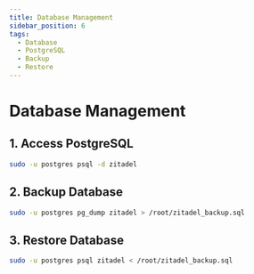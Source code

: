 ```yaml
---
title: Database Management
sidebar_position: 6
tags:
  - Database
  - PostgreSQL
  - Backup
  - Restore
---
```


# Database Management

## 1. Access PostgreSQL

```bash
sudo -u postgres psql -d zitadel
```

## 2. Backup Database

```bash
sudo -u postgres pg_dump zitadel > /root/zitadel_backup.sql
```

## 3. Restore Database

```bash
sudo -u postgres psql zitadel < /root/zitadel_backup.sql
```